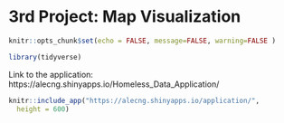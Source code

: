 # 3rd Project: Map Visualization {-}

```r
knitr::opts_chunk$set(echo = FALSE, message=FALSE, warning=FALSE )
```

```r
library(tidyverse)
```

Link to the application: https://alecng.shinyapps.io/Homeless_Data_Application/

```r
knitr::include_app("https://alecng.shinyapps.io/application/",
  height = 600)

```

















